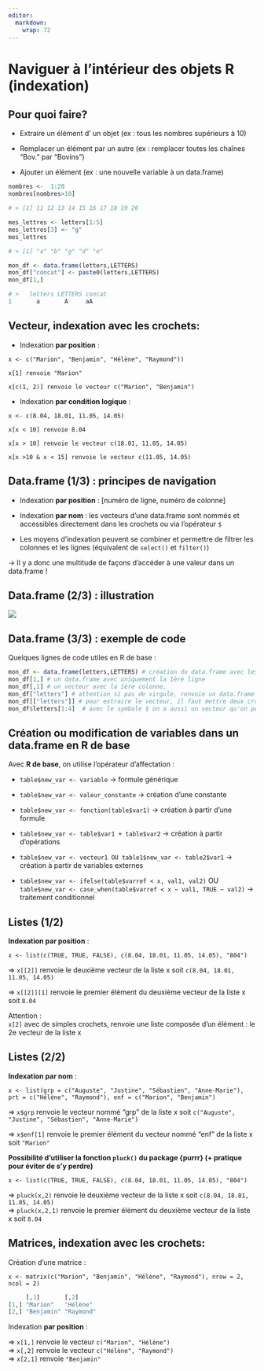 ```yaml
---
editor: 
  markdown: 
    wrap: 72
---
```


# Naviguer à l'intérieur des objets R (indexation) {.backgroundTitre}

## Pour quoi faire?

-   Extraire un élément d' un objet (ex : tous les nombres supérieurs à 10)

-   Remplacer un élément par un autre (ex : remplacer toutes les chaînes
    "Bov." par "Bovins")

-   Ajouter un élément (ex : une nouvelle variable à un data.frame)

```.r
nombres <-  1:20
nombres[nombres>10]

# > [1] 11 12 13 14 15 16 17 18 19 20

mes_lettres <- letters[1:5]
mes_lettres[3] <- "g"
mes_lettres

# > [1] "a" "b" "g" "d" "e"

mon_df <- data.frame(letters,LETTERS)
mon_df["concat"] <- paste0(letters,LETTERS)
mon_df[1,]

# >   letters LETTERS concat
1       a       A     aA
```


## Vecteur, indexation avec les crochets:

-   Indexation **par position** :

`x <- c("Marion", "Benjamin", "Hélène", "Raymond"))`

`x[1] renvoie "Marion"`

`x[c(1, 2)] renvoie le vecteur c("Marion", "Benjamin")`

-   Indexation **par condition logique** :

`x <- c(8.04, 18.01, 11.05, 14.05)`

`x[x < 10] renvoie 8.04`

`x[x > 10] renvoie le vecteur c(18.01, 11.05, 14.05)`

`x[x >10 & x < 15] renvoie le vecteur c(11.05, 14.05)`

## Data.frame (1/3) : principes de navigation

-   Indexation **par position** : \[numéro de ligne, numéro de colonne\]

-   Indexation **par nom** : les vecteurs d'une data.frame sont nommés
    et accessibles directement dans les crochets ou via l'opérateur `$`

-   Les moyens d'indexation peuvent se combiner et permettre de filtrer
    les colonnes et les lignes (équivalent de `select()` et `filter()`)

→ Il y a donc une multitude de façons d'accéder à une valeur dans un data.frame !

## Data.frame (2/3) : illustration

![](img/clipboard-premon-sexe-taille.png){fig-align="center"}

## Data.frame (3/3) : exemple de code

Quelques lignes de code utiles en R de base :  


```.r

mon_df <- data.frame(letters,LETTERS) # création du data.frame avec les lettres de l'alphabet
mon_df[1,] # un data.frame avec uniquement la 1ère ligne
mon_df[,1] # un vecteur avec la 1ère colonne,
mon_df["letters"] # attention si pas de virgule, renvoie un data.frame d'une seule colonne
mon_df[["letters"]] # pour extraire le vecteur, il faut mettre deux crochets
mon_df$letters[1:4]  # avec le symbole $ on a aussi un vecteur qu'on peut indexer aussi (4 premières valeurs)
```


## Création ou modification de variables dans un data.frame en R de base

Avec **R de base**, on utilise l'opérateur d'affectation :

-   `table$new_var <- variable` → formule générique

-   `table$new_var <- valeur_constante` → création d'une constante

-   `table$new_var <- fonction(table$var1)` → création à partir d'une formule

-   `table$new_var <- table$var1 + table$var2` → création à partir d'opérations

-   `table$new_var <- vecteur1 OU table1$new_var <- table2$var1` → création à partir de variables externes

-   `table$new_var <- ifelse(table$varref < x, val1, val2)` OU
    `table$new_var <- case_when(table$varref < x ~ val1, TRUE ~ val2)`  → traitement conditionnel

## Listes (1/2)

**Indexation par position** :

   `x <- list(c(TRUE, TRUE, FALSE), c(8.04, 18.01, 11.05, 14.05), "804")`
   
   => `x[[2]]` renvoie le deuxième vecteur de la liste x soit `c(8.04, 18.01, 11.05, 14.05)`  
   
   => `x[[2]][1]` renvoie le premier élément du deuxième vecteur de la liste x soit `8.04`  

::: callout-note
Attention :  
   `x[2]` avec de simples crochets, renvoie une liste composée d'un élément : le 2e vecteur de la liste x
::: 

## Listes (2/2)


**Indexation par nom** :   

   `x <- list(grp = c("Auguste", "Justine", "Sébastien", "Anne-Marie"), prt = c("Hélène", "Raymond"), enf = c("Marion", "Benjamin")`
   
   => `x$grp` renvoie le vecteur nommé "grp" de la liste x soit `c("Auguste", "Justine", "Sébastien", "Anne-Marie")`
   
   => `x$enf[1]` renvoie le premier élément du vecteur nommé "enf" de la liste x soit `"Marion"`
   

  
**Possibilité d'utiliser la fonction `pluck()` du package {purrr} (+ pratique pour éviter de s'y perdre)**  

   `x <- list(c(TRUE, TRUE, FALSE), c(8.04, 18.01, 11.05, 14.05), "804")`
   
   => `pluck(x,2)` renvoie le deuxième vecteur de la liste x soit `c(8.04, 18.01, 11.05, 14.05)`  
   => `pluck(x,2,1)` renvoie le premier élément du deuxième vecteur de la liste x soit `8.04`


## Matrices, indexation avec les crochets:

Création d'une matrice :  

`x <- matrix(c("Marion", "Benjamin", "Hélène", "Raymond"), nrow = 2, ncol = 2)`


```.r
     [,1]       [,2]     
[1,] "Marion"   "Hélène" 
[2,] "Benjamin" "Raymond"
```
  
  
Indexation **par position** :  
  
=> `x[1,]` renvoie le vecteur `c("Marion", "Hélène")`  
=> `x[,2]` renvoie le vecteur `c("Hélène", "Raymond")`  
=> `x[2,1]` renvoie `"Benjamin"`  